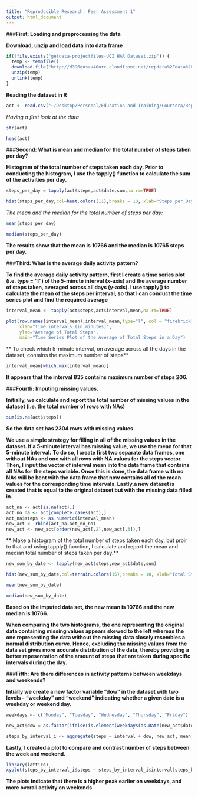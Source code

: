 ```yaml
---
title: "Reproducible Research: Peer Assessment 1"
output: html_document
---
```


###**First: Loading and preprocessing the data**

**Download, unzip and load data into data frame**
```r
if(!file.exists("getdata-projectfiles-UCI HAR Dataset.zip")) {
  temp <- tempfile()
  download.file("http://d396qusza40orc.cloudfront.net/repdata%2Fdata%2Factivity.zip",temp)
  unzip(temp)
  unlink(temp)
}
```


**Reading the dataset in R**

```r
act <- read.csv("~/Desktop/Personal/Education and Training/Coursera/Reproducible Research/RR/activity.csv")

```

*Having a first look at the data*

```r
str(act)

head(act)
```



###**Second: What is mean and median for the total number of steps taken per day?**

**Histogram of the total number of steps taken each day. Prior to conducting the histogram, I use the tapply() function to calculate the sum of the activities per day.**

```r
steps_per_day = tapply(act$steps,act$date,sum,na.rm=TRUE)

hist(steps_per_day,col=heat.colors(11),breaks = 10, xlab="Steps per Day",main="Total Steps per Day")
```

*The mean and the median for the total number of steps per day:*

```r
mean(steps_per_day)

median(steps_per_day)
```

**The results show that the mean is 10766 and the median is 10765 steps per day.**


###**Third: What is the average daily activity pattern?**

**To find the average daily activity pattern, first I create a time series plot (i.e. type = “l”) of the 5-minute interval (x-axis) and the average number of steps taken, averaged across all days (y-axis). I use tapply() to calculate the mean of the steps per interval, so that I can conduct the time series plot and find the required average**

```r
interval_mean <- tapply(act$steps,act$interval,mean,na.rm=TRUE)

plot(row.names(interval_mean),interval_mean,type="l", col = "firebrick", 
     xlab="Time intervals (in minutes)",
     ylab="Average of Total Steps",
     main="Time Series Plot of the Average of Total Steps in a Day")
```

** To check which 5-minute interval, on average across all the days in the dataset, contains the maximum number of steps**

```r
interval_mean[which.max(interval_mean)]
```

**It appears that the interval 835 contains maximum number of steps 206.**


###**Fourth: Imputing missing values.**

**Initially, we calculate and report the total number of missing values in the dataset (i.e. the total number of rows with NAs)**

```r
sum(is.na(act$steps))
```

**So the data set has 2304 rows with missing values.**

**We use a simple strategy for filling in all of the missing values in the dataset. If a 5-minute interval has missing value, we use the mean for that 5-minute interval.**
**To do so, I create first two separate data frames, one without NAs and one with all rows with NA values for the steps vector. Then, I input the vector of interval mean into the data frame that contains all NAs for the steps variable. Once this is done, the data frame with no NAs will be bent with the data frame that now contains all of the mean values for the corresponding time intervals. Lastly,a new dataset is created that is equal to the original dataset but with the missing data filled in.**

```r
act_na <- act[is.na(act),]
act_no_na <- act[complete.cases(act),]
act_na$steps <- as.numeric(interval_mean)
new_act <- rbind(act_na,act_no_na)
new_act <- new_act[order(new_act[,2],new_act[,3]),]
```


** Make a histogram of the total number of steps taken each day, but proir to that and using tapply() function, I calculate and report the mean and median total number of steps taken per day.**

```r
new_sum_by_date <- tapply(new_act$steps,new_act$date,sum)

hist(new_sum_by_date,col=terrain.colors(15),breaks = 10, xlab="Total Steps by Date",main="The Total Number of Steps Taken Each Day (no missing values)")

mean(new_sum_by_date)

median(new_sum_by_date)
```

**Based on the imputed data set, the new mean is 10766 and the new median is 10766.**

**When comparing the two histograms, the one representing the original data containing missing values appears skewed to the left whereas the one representing the data without the missing data closely resembles a normal distribution curve. Hence, excluding the missing values from the data set gives more accurate distribution of the data, thereby providing a better repesentation of the amount of steps that are taken during specific intervals during the day.**


###**Fifth: Are there differences in activity patterns between weekdays and weekends?**

**Intially we create a new factor variable “dow” in the dataset with two levels - “weekday” and “weekend” indicating whether a given date is a weekday or weekend day.**

```r
weekdays <- c("Monday", "Tuesday", "Wednesday", "Thursday", "Friday")

new_act$dow = as.factor(ifelse(is.element(weekdays(as.Date(new_act$date)),weekdays), "Weekday", "Weekend"))

steps_by_interval_i <- aggregate(steps ~ interval + dow, new_act, mean)
```


**Lastly, I created a plot to compare and contrast number of steps between the week and weekend.**

```r
library(lattice)
xyplot(steps_by_interval_i$steps ~ steps_by_interval_i$interval|steps_by_interval_i$dow, main="Average Steps per Day by Interval",xlab="Interval", ylab="Steps",layout=c(1,2), type="l")
```

**The plots indicate that there is a higher peak earlier on weekdays, and more overall activity on weekends.**
